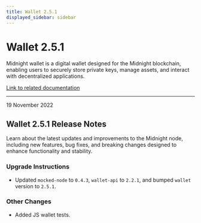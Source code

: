 ```yaml
---
title: Wallet 2.5.1
displayed_sidebar: sidebar
---
```


# Wallet 2.5.1

Midnight wallet is a digital wallet designed for the Midnight blockchain, enabling users to securely store private keys, manage assets, and interact with decentralized applications.

[Link to related documentation](../../learn/introduction/wallets)

---

<div 
  style={{
    marginTop: '0',
    fontSize: '1rem',
    fontWeight: 'normal',
    marginBottom: '0.5rem'
  }}
>
  19 November 2022
</div>

## Wallet 2.5.1 Release Notes

Learn about the latest updates and improvements to the Midnight node, including new features, bug fixes, and breaking changes designed to enhance functionality and stability.

### Upgrade Instructions

- Updated `mocked-node` to `0.4.3`, `wallet-api` to `2.2.1`, and bumped `wallet` version to `2.5.1`.

### Other Changes

- Added JS wallet tests.
